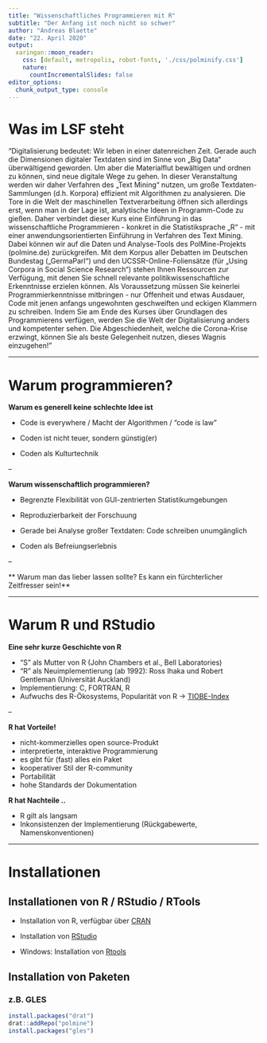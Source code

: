 ```yaml
---
title: "Wissenschaftliches Programmieren mit R"
subtitle: "Der Anfang ist noch nicht so schwer"
author: "Andreas Blaette"
date: "22. April 2020"
output: 
  xaringan::moon_reader:
    css: [default, metropolis, robot-fonts, './css/polminify.css']
    nature:
      countIncrementalSlides: false
editor_options:
  chunk_output_type: console
---
```


# Was im LSF steht

"Digitalisierung bedeutet: Wir leben in einer datenreichen Zeit. Gerade auch die Dimensionen digitaler Textdaten sind im Sinne von „Big Data“ überwältigend geworden. Um aber die Materialflut bewältigen und ordnen zu können, sind neue digitale Wege zu gehen. In dieser Veranstaltung werden wir daher Verfahren des „Text Mining“ nutzen, um große Textdaten-Sammlungen (d.h. Korpora) effizient mit Algorithmen zu analysieren. Die Tore in die Welt der maschinellen Textverarbeitung öffnen sich allerdings erst, wenn man in der Lage ist, analytische Ideen in Programm-Code zu gießen. Daher verbindet dieser Kurs eine Einführung in das wissenschaftliche Programmieren - konkret in die Statistiksprache „R“ - mit einer anwendungsorientierten Einführung in Verfahren des Text Mining. Dabei können wir auf die Daten und Analyse-Tools des PolMine-Projekts (polmine.de) zurückgreifen. Mit dem Korpus aller Debatten im Deutschen Bundestag („GermaParl“) und den UCSSR-Online-Foliensätze (für „Using Corpora in Social Science Research“) stehen Ihnen Ressourcen zur Verfügung, mit denen Sie schnell relevante politikwissenschaftliche Erkenntnisse erzielen können. Als Voraussetzung müssen Sie keinerlei Programmierkenntnisse mitbringen - nur Offenheit und etwas Ausdauer, Code mit jenen anfangs ungewohnten geschweiften und eckigen Klammern zu schreiben. Indem Sie am Ende des Kurses über Grundlagen des Programmierens verfügen, werden Sie die Welt der Digitalisierung anders und kompetenter sehen. Die Abgeschiedenheit, welche die Corona-Krise erzwingt, können Sie als beste Gelegenheit nutzen, dieses Wagnis einzugehen!"

---

# Warum programmieren?

**Warum es generell keine schlechte Idee ist**

- Code is everywhere / Macht der Algorithmen / "code is law" 

- Coden ist nicht teuer, sondern günstig(er)

- Coden als Kulturtechnik


--

**Warum wissenschaftlich programmieren?**

- Begrenzte Flexibilität von GUI-zentrierten Statistikumgebungen

- Reproduzierbarkeit der Forschuung

- Gerade bei Analyse großer Textdaten: Code schreiben unumgänglich

- Coden als Befreiungserlebnis

--

** Warum man das lieber lassen sollte? Es kann ein fürchterlicher Zeitfresser sein!**


---

# Warum R und RStudio

**Eine sehr kurze Geschichte von R**

- "S" als Mutter von R (John Chambers et al., Bell Laboratories)
- "R" als Neuimplementierung (ab 1992): Ross Ihaka und Robert Gentleman (Universität Auckland)
- Implementierung: C, FORTRAN, R
- Aufwuchs des R-Ökosystems, Popularität von R -> [TIOBE-Index](https://www.tiobe.com/tiobe-index/)

--

**R hat Vorteile!**

- nicht-kommerzielles open source-Produkt
- interpretierte, interaktive Programmierung
- es gibt für (fast) alles ein Paket
- kooperativer Stil der R-community
- Portabilität
- hohe Standards der Dokumentation


**R hat Nachteile ..**

- R gilt als langsam
- Inkonsistenzen der Implementierung (Rückgabewerte, Namenskonventionen)

---

# Installationen

## Installationen von R / RStudio / RTools

- Installation von R, verfügbar über [CRAN](http://cran.r-project.org)

- Installation von [RStudio](https://rstudio.com/products/rstudio/download/)

- Windows: Installation von [Rtools](http://cran.r-project.org/bin/windows/Rtools/index.html)


## Installation von Paketen

###  z.B. GLES

```r
install.packages("drat") 
drat::addRepo("polmine")
install.packages("gles")
```

